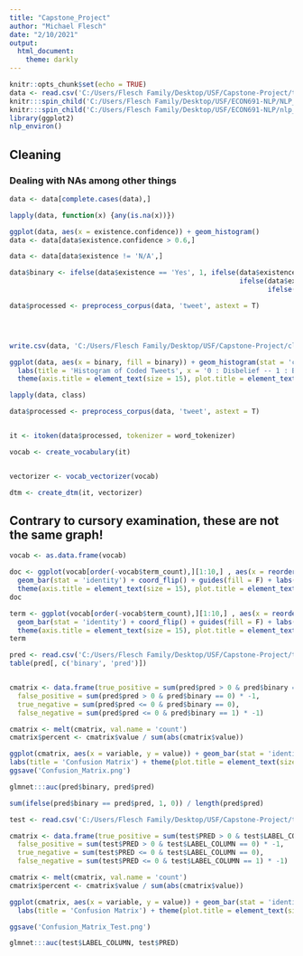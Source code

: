 ```yaml
---
title: "Capstone_Project"
author: "Michael Flesch"
date: "2/10/2021"
output: 
  html_document:
    theme: darkly
---
```


```r
knitr::opts_chunk$set(echo = TRUE)
data <- read.csv('C:/Users/Flesch Family/Desktop/USF/Capstone-Project/tweet_global_warming.csv')
knitr:::spin_child('C:/Users/Flesch Family/Desktop/USF/ECON691-NLP/NLP_PPF.r')
knitr:::spin_child('C:/Users/Flesch Family/Desktop/USF/ECON691-NLP/nlp_environ.r')
library(ggplot2)
nlp_environ()
```

## Cleaning
### Dealing with NAs among other things
```r
data <- data[complete.cases(data),]

lapply(data, function(x) {any(is.na(x))})

ggplot(data, aes(x = existence.confidence)) + geom_histogram()
data <- data[data$existence.confidence > 0.6,]

data <- data[data$existence != 'N/A',]

data$binary <- ifelse(data$existence == 'Yes', 1, ifelse(data$existence == 'Y', 1,
                                                         ifelse(data$existence == 'N', 0,
                                                                ifelse(data$existence == 'No', 0, 'error'))))

data$processed <- preprocess_corpus(data, 'tweet', astext = T)




write.csv(data, 'C:/Users/Flesch Family/Desktop/USF/Capstone-Project/cleaned_tweets.csv')

ggplot(data, aes(x = binary, fill = binary)) + geom_histogram(stat = 'count') + 
  labs(title = 'Histogram of Coded Tweets', x = '0 : Disbelief -- 1 : Belief') + guides(fill = F) + 
  theme(axis.title = element_text(size = 15), plot.title = element_text(size = 20))

lapply(data, class)

```

```r
data$processed <- preprocess_corpus(data, 'tweet', astext = T)


it <- itoken(data$processed, tokenizer = word_tokenizer)

vocab <- create_vocabulary(it)


vectorizer <- vocab_vectorizer(vocab)

dtm <- create_dtm(it, vectorizer)
```

## Contrary to cursory examination, these are not the same graph!
```r
vocab <- as.data.frame(vocab)

doc <- ggplot(vocab[order(-vocab$term_count),][1:10,] , aes(x = reorder(term, doc_count), y = doc_count, fill = doc_count)) + 
  geom_bar(stat = 'identity') + coord_flip() + guides(fill = F) + labs(x = 'Term', y = 'Document Count') + 
  theme(axis.title = element_text(size = 15), plot.title = element_text(size = 20))
doc
```

```r
term <- ggplot(vocab[order(-vocab$term_count),][1:10,] , aes(x = reorder(term, term_count), y = term_count, fill = term_count)) + 
  geom_bar(stat = 'identity') + coord_flip() + guides(fill = F) + labs(x = 'Term', y = 'Term Count') + 
  theme(axis.title = element_text(size = 15), plot.title = element_text(size = 20))
term
```

```r
pred <- read.csv('C:/Users/Flesch Family/Desktop/USF/Capstone-Project/tweets_pred.csv')
table(pred[, c('binary', 'pred')])


cmatrix <- data.frame(true_positive = sum(pred$pred > 0 & pred$binary == 1),
  false_positive = sum(pred$pred > 0 & pred$binary == 0) * -1,
  true_negative = sum(pred$pred <= 0 & pred$binary == 0),
  false_negative = sum(pred$pred <= 0 & pred$binary == 1) * -1)

cmatrix <- melt(cmatrix, val.name = 'count')
cmatrix$percent <- cmatrix$value / sum(abs(cmatrix$value))

ggplot(cmatrix, aes(x = variable, y = value)) + geom_bar(stat = 'identity', fill = 'blue') + coord_flip() + 
labs(title = 'Confusion Matrix') + theme(plot.title = element_text(size = 25), axis.title = element_blank())
ggsave('Confusion_Matrix.png')

glmnet:::auc(pred$binary, pred$pred)

sum(ifelse(pred$binary == pred$pred, 1, 0)) / length(pred$pred)
```

```r
test <- read.csv('C:/Users/Flesch Family/Desktop/USF/Capstone-Project/test.csv')

cmatrix <- data.frame(true_positive = sum(test$PRED > 0 & test$LABEL_COLUMN == 1),
  false_positive = sum(test$PRED > 0 & test$LABEL_COLUMN == 0) * -1,
  true_negative = sum(test$PRED <= 0 & test$LABEL_COLUMN == 0),
  false_negative = sum(test$PRED <= 0 & test$LABEL_COLUMN == 1) * -1)

cmatrix <- melt(cmatrix, val.name = 'count')
cmatrix$percent <- cmatrix$value / sum(abs(cmatrix$value))

ggplot(cmatrix, aes(x = variable, y = value)) + geom_bar(stat = 'identity', fill = 'blue') + coord_flip() +
  labs(title = 'Confusion Matrix') + theme(plot.title = element_text(size = 25), axis.title = element_blank())

ggsave('Confusion_Matrix_Test.png')

glmnet:::auc(test$LABEL_COLUMN, test$PRED)

```





